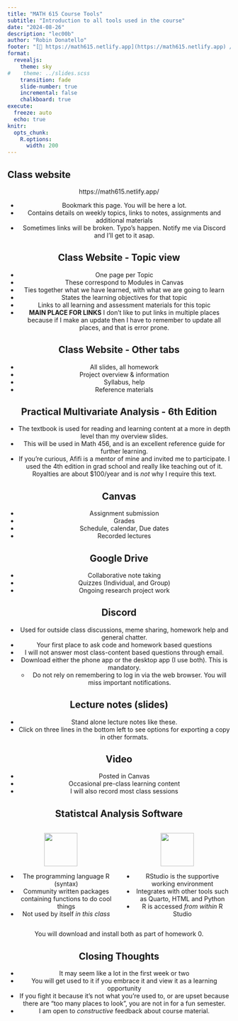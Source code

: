 ```yaml
---
title: "MATH 615 Course Tools"
subtitle: "Introduction to all tools used in the course"
date: "2024-08-26"
description: "lec00b"
author: "Robin Donatello"
footer: "[🔗 https://math615.netlify.app](https://math615.netlify.app) / Course tool overview"
format: 
  revealjs:
    theme: sky
#    theme: ../slides.scss
    transition: fade
    slide-number: true
    incremental: false 
    chalkboard: true
execute:
  freeze: auto
  echo: true
knitr:
  opts_chunk: 
    R.options:
      width: 200
---
```


## Class website

<div style="text-align:center">

https://math615.netlify.app/

-   Bookmark this page. You will be here a lot.
-   Contains details on weekly topics, links to notes, assignments and additional materials
-   Sometimes links will be broken. Typo's happen. Notify me via Discord and I'll get to it asap.

## Class Website - Topic view

* One page per Topic
* These correspond to Modules in Canvas
* Ties together what we have learned, with what we are going to learn
* States the learning objectives for that topic
* Links to all learning and assessment materials for this topic
* **MAIN PLACE FOR LINKS** I don't like to put links in multiple places because if I make an update then I have to remember to update all places, and that is error prone. 

## Class Website - Other tabs

* All slides, all homework
* Project overview & information
* Syllabus, help
* Reference materials

## Practical Multivariate Analysis - 6th Edition

-   The textbook is used for reading and learning content at a more in depth level than my overview slides.
-   This will be used in Math 456, and is an excellent reference guide for further learning. 
-   If you're curious, Afifi is a mentor of mine and invited me to participate. I used the 4th edition in grad school and really like teaching out of it. Royalties are about $100/year and is *not* why I require this text. 

## Canvas

-   Assignment submission
-   Grades
-   Schedule, calendar, Due dates
-   Recorded lectures

## Google Drive

-   Collaborative note taking
-   Quizzes (Individual, and Group)
-   Ongoing research project work

## Discord

-   Used for outside class discussions, meme sharing, homework help and general chatter.
- Your first place to ask code and homework based questions
-   I will not answer most class-content based questions through email.
-   Download either the phone app or the desktop app (I use both). This is mandatory.
    -   Do not rely on remembering to log in via the web browser. You will miss important notifications.

## Lecture notes (slides)

-   Stand alone lecture notes like these.
-   Click on three lines in the bottom left to see options for exporting a copy in other formats. 

## Video

-   Posted in Canvas
-   Occasional pre-class learning content
-   I will also record most class sessions

## Statistcal Analysis Software

::: columns
::: {.column width="50%"}
![](images/Rlogo.png){fig-align="center" width="75"}

-   The programming language R (syntax)
-   Community written packages containing functions to do cool things
-   Not used by itself *in this class*
:::

::: {.column width="50%"}
![](images/RStudio.png){fig-align="center" width="75"}

-   RStudio is the supportive working environment
-   Integrates with other tools such as Quarto, HTML and Python
-   R is accessed *from within* R Studio
:::
:::

You will download and install both as part of homework 0. 

## Closing Thoughts

* It may seem like a lot in the first week or two
* You will get used to it if you embrace it and view it as a learning opportunity
* If you fight it because it's not what you're used to, or are upset because there are "too many places to look", you are not in for a fun semester. 
* I am open to _constructive_ feedback about course material. 
